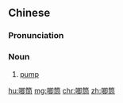 {{also|喞筒}}
==Chinese==
{{zh-forms}}

===Pronunciation===
{{zh-pron
|m=jītǒng
|cat=n
}}

===Noun===
{{zh-noun}}

# [[pump]] {{gloss|device for moving liquid or gas}}

[[hu:唧筒]]
[[mg:唧筒]]
[[chr:唧筒]]
[[zh:唧筒]]